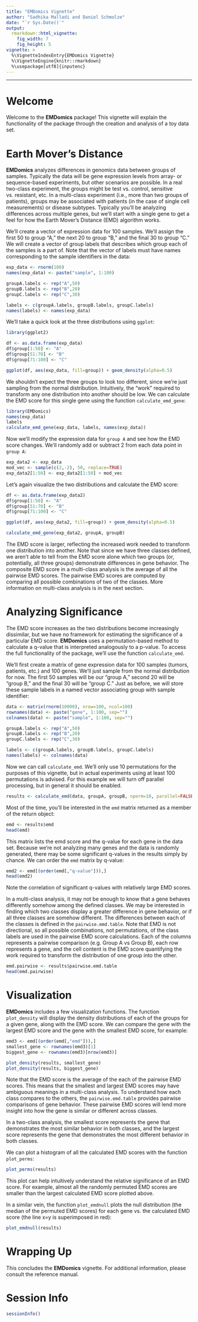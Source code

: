 ```yaml
---
title: "EMDomics Vignette"
author: "Sadhika Malladi and Daniel Schmolze"
date: "`r Sys.Date()`"
output: 
  rmarkdown::html_vignette:
    fig_width: 7
    fig_height: 5
vignette: >
  %\VignetteIndexEntry{EMDomics Vignette}
  %\VignetteEngine{knitr::rmarkdown}
  %\usepackage[utf8]{inputenc}
---
```

---
# Welcome

Welcome to the **EMDomics** package! This vignette will explain the functionality of the package through the creation and analysis of a toy data set.

# Earth Mover's Distance

**EMDomics** analyzes differences in genomics data between groups of samples. Typically the data will be gene expression levels from array- or sequence-based experiments, but other scenarios are possible. In a real two-class experiment, the groups might be test vs. control, sensitive vs. resistant, etc. In a multi-class experiment (i.e., more than two groups of patients), groups may be associated with patients (in the case of single cell measurements) or disease subtypes. Typically you'll be analyzing differences across multiple genes, but we'll start with a single gene to get a feel for how the Earth Mover's Distance (EMD) algorithm works.

We'll create a vector of expression data for 100 samples. We'll assign the first 50 to group "A," the next 20 to group "B," and the final 30 to group "C." We will create a vector of group labels that describes which group each of the samples is a part of. Note that the vector of labels must have names corresponding to the sample identifiers in the data:

```r
exp_data <- rnorm(100)
names(exp_data) <- paste("sample", 1:100)

groupA.labels <- rep("A",50)
groupB.labels <- rep("B",20)
groupC.labels <- rep("C",30)

labels <- c(groupA.labels, groupB.labels, groupC.labels)
names(labels) <- names(exp_data)
```

We'll take a quick look at the three distributions using `ggplot`:

```r
library(ggplot2)

df <- as.data.frame(exp_data)
df$group[1:50] <- "A"
df$group[51:70] <- "B"
df$group[71:100] <- "C"

ggplot(df, aes(exp_data, fill=group)) + geom_density(alpha=0.5)
```

We shouldn't expect the three groups to look too different, since we're just sampling from the normal distribution. Intuitively, the "work" required to transform any one distribution into another should be low. We can calculate the EMD score for this single gene using the function `calculate_emd_gene`:

```r
library(EMDomics)
names(exp_data)
labels
calculate_emd_gene(exp_data, labels, names(exp_data))
```

Now we'll modify the expression data for `group A` and see how the EMD score changes. We'll randomly add or subtract 2 from each data point in `group A`:

```r
exp_data2 <- exp_data
mod_vec <- sample(c(2,-2), 50, replace=TRUE)
exp_data2[1:50] <- exp_data2[1:50] + mod_vec
```

Let's again visualize the two distributions and calculate the EMD score:

```r
df <- as.data.frame(exp_data2)
df$group[1:50] <- "A"
df$group[51:70] <- "B"
df$group[71:100] <- "C"

ggplot(df, aes(exp_data2, fill=group)) + geom_density(alpha=0.5)

calculate_emd_gene(exp_data2, groupA, groupB)
```

The EMD score is larger, reflecting the increased work needed to transform one distribution into another. Note that since we have three classes defined, we aren't able to tell from the EMD score alone which two groups (or, potentially, all three groups) demonstrate differences in gene behavior. The composite EMD score in a multi-class analysis is the average of all the pairwise EMD scores. The pairwise EMD scores are computed by comparing all possible combinations of two of the classes. More information on multi-class analysis is in the next section.

# Analyzing Significance

The EMD score increases as the two distributions become increasingly dissimilar, but we have no framework for estimating the significance of a particular EMD score. **EMDomics** uses a permutation-based method to calculate a q-value that is interpreted analogously to a p-value. To access the full functionality of the package, we'll use the function `calculate_emd`. 

We'll first create a matrix of gene expression data for 100 samples (tumors, patients, etc.) and 100 genes. We'll just sample from the normal distribution for now. The first 50 samples will be our "group A," second 20 will be "group B," and the final 30 will be "group C." Just as before, we will store these sample labels in a named vector associating group with sample identifier:

```r
data <- matrix(rnorm(10000), nrow=100, ncol=100)
rownames(data) <- paste("gene", 1:100, sep="")
colnames(data) <- paste("sample", 1:100, sep="")

groupA.labels <- rep("A",50)
groupB.labels <- rep("B",20)
groupC.labels <- rep("C",30)

labels <- c(groupA.labels, groupB.labels, groupC.labels)
names(labels) <- colnames(data)
```

Now we can call `calculate_emd`. We'll only use 10 permutations for the purposes of this vignette, but in actual experiments using at least 100 permutations is advised. For this example we will turn off parallel processing, but in general it should be enabled.


```r
results <- calculate_emd(data, groupA, groupB, nperm=10, parallel=FALSE)
```

Most of the time, you'll be interested in the `emd` matrix returned as a member of the return object:

```r
emd <- results$emd
head(emd)
```

This matrix lists the emd score and the q-value for each gene in the data set. Because we're not analyzing many genes and the data is randomly generated, there may be some significant q-values in the results simply by chance. We can order the `emd` matrix by q-value:

```r
emd2 <- emd[(order(emd[,"q-value"])),]
head(emd2)
```

Note the correlation of significant q-values with relatively large EMD scores.

In a multi-class analysis, it may not be enough to know that a gene behaves differently somehow among the defined classes. We may be interested in finding which two classes display a greater difference in gene behavior, or if all three classes are somehow different. The differences between each of the classes is defined in the `pairwise.emd.table`. Note that EMD is not directional, so all possible combinations, not permutations, of the class labels are used in the pairwise EMD score calculations. Each of the columns represents a pairwise comparison (e.g. Group A vs Group B), each row represents a gene, and the cell content is the EMD score quantifying the work required to transform the distribution of one group into the other.

```r
emd.pairwise <- results$pairwise.emd.table
head(emd.pairwise)
```

# Visualization

**EMDomics** includes a few visualization functions. The function `plot_density` will display the density distributions of each of the groups for a given gene, along with the EMD score. We can compare the gene with the largest EMD score and the gene with the smallest EMD score, for example:

```r
emd3 <- emd[(order(emd[,"emd"])),]
smallest_gene <- rownames(emd3)[1]
biggest_gene <- rownames(emd3)[nrow(emd3)]

plot_density(results, smallest_gene)
plot_density(results, biggest_gene)
```

Note that the EMD score is the average of the each of the pairwise EMD scores. This means that the smallest and largest EMD scores may have ambiguous meanings in a multi-class analysis. To understand how each class compares to the others, the `pairwise.emd.table` provides pairwise comparisons of gene behavior. These pairwise EMD scores will lend more insight into how the gene is similar or different across classes.

In a two-class analysis, the smallest score represents the gene that demonstrates the most similar behavior in both classes, and the largest score represents the gene that demonstrates the most different behavior in both classes.

We can plot a histogram of all the calculated EMD scores with the function `plot_perms`:

```r
plot_perms(results)
```

This plot can help intuitively understand the relative significance of an EMD score. For example, almost all the randomly permuted EMD scores are smaller than the largest calculated EMD score plotted above.

In a similar vein, the function `plot_emdnull` plots the null distribution (the median of the permuted EMD scores) for each gene vs. the calculated EMD score (the line x=y is superimposed in red):

```r
plot_emdnull(results)
```

# Wrapping Up
This concludes the **EMDomics** vignette. For additional information, please consult the reference manual.

# Session Info

```r
sessionInfo()
```
